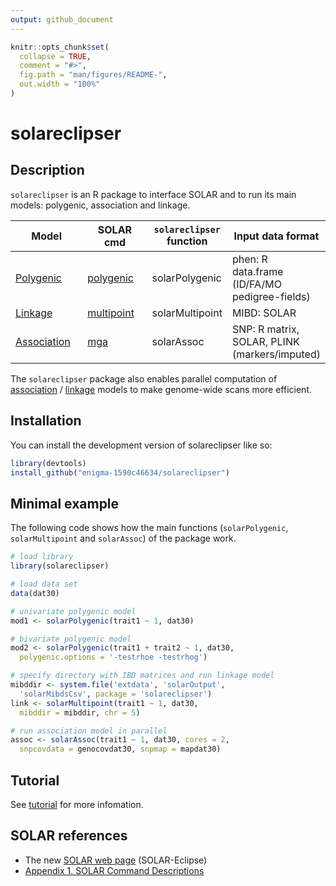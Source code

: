 ```yaml
---
output: github_document
---
```


<!-- README.md is generated from README.Rmd. Please edit that file -->

```r
knitr::opts_chunk$set(
  collapse = TRUE,
  comment = "#>",
  fig.path = "man/figures/README-",
  out.width = "100%"
)
```

# solareclipser

<!-- badges: start -->
<!-- badges: end -->


## Description

`solareclipser` is an R package to interface SOLAR and to run its main models: polygenic, association and linkage. 

| Model                                                                                                 | SOLAR cmd                                                                                           | `solareclipser` function | Input data format                             |
|-------------------------------------------------------------------------------------------------------|-----------------------------------------------------------------------------------------------------|--------------------------|-----------------------------------------------|
| [Polygenic](http://ugcd.github.io/solareclipser/vignettes/tutorial.html#polygenic-model-in-solar)     | [polygenic](http://helix.nih.gov/Documentation/solar-6.6.2-doc/91.appendix_1_text.html#polygenic)   | solarPolygenic           | phen: R data.frame (ID/FA/MO pedigree-fields) |
| [Linkage](http://ugcd.github.io/solareclipser/vignettes/tutorial.html#linkage-model-in-solar)         | [multipoint](http://helix.nih.gov/Documentation/solar-6.6.2-doc/91.appendix_1_text.html#multipoint) | solarMultipoint          | MIBD: SOLAR                                   |
| [Association](http://ugcd.github.io/solareclipser/vignettes/tutorial.html#association-model-in-solar) | [mga](http://helix.nih.gov/Documentation/solar-6.6.2-doc/91.appendix_1_text.html#mga)               | solarAssoc               | SNP: R matrix, SOLAR, PLINK (markers/imputed) |

The `solareclipser` package also enables parallel computation of [association](http://ugcd.github.io/solareclipser/vignettes/tutorial.html#parallel-computation) / [linkage](http://ugcd.github.io/solareclipser/vignettes/tutorial.html#parallel-computation-1)
models to make genome-wide scans more efficient.

## Installation

You can install the development version of solareclipser like so:

``` r
library(devtools)
install_github("enigma-1590c46634/solareclipser")
```

## Minimal example

The following code shows how the main functions (`solarPolygenic`, `solarMultipoint` and `solarAssoc`) of the package work.

```r
# load library
library(solareclipser)

# load data set
data(dat30)

# univariate polygenic model
mod1 <- solarPolygenic(trait1 ~ 1, dat30)

# bivariate polygenic model
mod2 <- solarPolygenic(trait1 + trait2 ~ 1, dat30,
  polygenic.options = '-testrhoe -testrhog')

# specify directory with IBD matrices and run linkage model
mibddir <- system.file('extdata', 'solarOutput',
  'solarMibdsCsv', package = 'solareclipser')
link <- solarMultipoint(trait1 ~ 1, dat30,
  mibddir = mibddir, chr = 5)

# run association model in parallel
assoc <- solarAssoc(trait1 ~ 1, dat30, cores = 2,
  snpcovdata = genocovdat30, snpmap = mapdat30)
```

## Tutorial

See [tutorial](inst/doc/tutorial.html) for more infomation.

## SOLAR references

* The new [SOLAR web page](https://solar-eclipse-genetics.org/) (SOLAR-Eclipse)
* [Appendix 1. SOLAR Command Descriptions](http://helix.nih.gov/Documentation/solar-6.6.2-doc/91.appendix_1_text.html)
